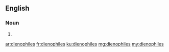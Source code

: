 ==English==

===Noun===
{{head|en|plural}}

# {{plural of|dienophile|lang=en|nocat=1}}

[[ar:dienophiles]]
[[fr:dienophiles]]
[[ku:dienophiles]]
[[mg:dienophiles]]
[[my:dienophiles]]